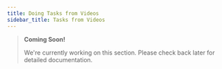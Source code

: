 ```yaml
---
title: Doing Tasks from Videos
sidebar_title: Tasks from Videos
---
```


> **Coming Soon!**
>
> We're currently working on this section. Please check back later for detailed documentation.
